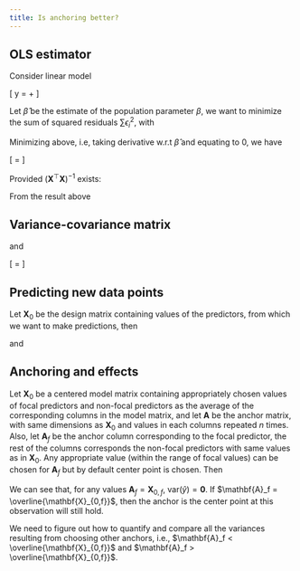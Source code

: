 ```yaml
---
title: Is anchoring better?
---
```



\newcommand{\yH}{\hat{y}}
\newcommand{\x}{\mathbf{X}}
\newcommand{\xt}{\x^\top}
\newcommand{\xtx}{\xt\x}
\newcommand{\xtxI}{(\xtx)^{-1}}
\newcommand{\b}{\beta}
\newcommand{\bt}{\b^\top}
\newcommand{\xb}{\mathbf{\x\b}}
\newcommand{\ep}{\epsilon}
\newcommand{\bH}{\hat{\b}}
\newcommand{\bHt}{\bH^\top}
\newcommand{\xbH}{\x\bH}
\newcommand{\xtxBH}{(\xtx)\bH}
\newcommand{\xty}{\xt y}
\newcommand{\E}{\mathrm{E}}
\newcommand{\s}{\sigma}
\newcommand{\ss}{\s^2}
\newcommand{\ssH}{\hat{\ss}}
\newcommand{\xo}{\x_0}
\newcommand{\xof}{\x_{0,f}}
\newcommand{\xot}{\xo^\top}
\newcommand{\v}{\mathrm{var}}
\newcommand{\a}{\mathbf{A}}
\newcommand{\xoma}{(\xo - \a)}
\newcommand{\xomat}{\xoma^\top}

## OLS estimator

Consider linear model

\[
y = \xb + \ep
\]

Let $\bH$ be the estimate of the population parameter $\b$, we want to minimize the sum of squared residuals $\sum \ep_i^2$, with

\begin{align*}
\ep &= y - \xbH \\
\ep^\top\ep &= (y - \xbH) (y - \xbH) \\
&=y^\top y - 2\bHt\xt y + \bHt \xtx \bH
\end{align*}

Minimizing above, i.e, taking derivative w.r.t $\bH$ and equating to $0$, we have

\[
\xtxBH = \xty
\]

Provided $\xtxI$ exists:

\begin{align*}
\xtxI \xtxBH &= \xtxI \xty\\
\implies \bH &= \xtxI \xty
\end{align*}

From the result above

\begin{align*}
\bH &= \xtxI \xty\\
&= \xtxI \xt (\xb + \ep) \\
&= \b + \xtxI \xt \ep
\end{align*}

## Variance-covariance matrix

\begin{align*}
\E[(\bH - \b)(\bH - \b)^\top] &= \E[(\xtxI \xt \ep) (\xtxI \xt \ep)^T] \\
&= \E[\xtxI \xt \ep\ep^\top \x \xtxI] \\
&= \xtxI \xt \E[\ep\ep^\top] \x \xtxI \\
&= \ss \xtxI
\end{align*}

and 

\[
\ssH = \frac{\ep^\top\ep}{n - k}
\]

## Predicting new data points

Let $\xo$ be the design matrix containing values of the predictors, from which we want to make predictions, then 

\begin{align*}
\hat{y} &= \xo\bH\\
&= \xo\xtxI \xty
\end{align*}

and 

\begin{align*}
\v{(\hat{y})} &= \v[\xo\xtxI \xty]\\
&= \xo\xtxI \xt \v(y) [\xo\xtxI \xt]^\top \\
&= \ss \xo\xtxI \xt \x \xtxI \xot\\
&= \ss \xo \xtxI \xot
\end{align*}

## Anchoring and effects

Let $\xo$ be a centered model matrix containing appropriately chosen values of focal predictors and non-focal predictors as the average of the corresponding columns in the model matrix, and let $\a$ be the anchor matrix, with same dimensions as $\xo$ and values in each columns repeated $n$ times. Also, let $\a_f$ be the anchor column corresponding to the focal predictor, the rest of the columns corresponds the non-focal predictors with same values as in $\xo$. Any appropriate value (within the range of focal values) can be chosen for $\a_f$ but by default center point is chosen. Then

\begin{align*}
\v{(\hat{y})} &= \ss \xoma \xtxI \xomat
\end{align*}

We can see that, for any values $\a_f=\xof$, $\v(\hat{y}) = \boldsymbol{0}$. If $\a_f = \overline{\xof}$, then the anchor is the center point at this observation will still hold. 

We need to figure out how to quantify and compare all the variances resulting from choosing other anchors, i.e., $\a_f < \overline{\xof}$ and $\a_f > \overline{\xof}$.
